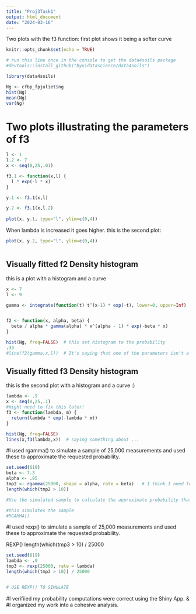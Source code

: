 ---
title: "Proj3Task1"
output: html_document
date: "2024-03-16"
---

Two plots with the f3 function:
first plot shows it being a softer curve

```{r setup, include=FALSE}
knitr::opts_chunk$set(echo = TRUE)

# run this line once in the console to get the data4soils package
#devtools::install_github("byuidatascience/data4soils")

library(data4soils)

Ng <- cfbp_fpjuliet$ng
hist(Ng)
mean(Ng)
var(Ng)
```



# Two plots illustrating the parameters of f3

```{r}
l <- 1
l.2 <- 7
x <- seq(0,25,.01)

f3.1 <- function(x,l) {
  l * exp(-l * x)
}

y.1 <- f3.1(x,l)

y.2 <- f3.1(x,l.2)
  
plot(x, y.1, type="l", ylim=c(0,4))
```


When lambda is increased it goes higher.
this is the second plot:


``` {r}


plot(x, y.2, type="l", ylim=c(0,4))



```




## Visually fitted f2 Density histogram
this is a plot with a histogram and a curve 

``` {r}
x <- 7
l <- 9

gamma <- integrate(function(t) t^(x-1) * exp(-t), lower=0, upper=Inf)


f2 <- function(x, alpha, beta) {
  beta / alpha * gamma(alpha) * x^(alpha - 1) * exp(-beta * x)
}

hist(Ng, freq=FALSE)  # this set histogram to the probability
.33
#line(f2(gamma,x,l))  # It's saying that one of the parameters isn't a number(gamma?)
```

## Visually fitted f3 Density histogram 
this is the second  plot with a histogram and a curve :)

``` {r}
lambda <- .9
x <- seq(0,25,.1)
#might need to fix this later! 
f3 <- function(lambda, m) {
  return(lambda * exp(-lambda * m))
}

hist(Ng, freq=FALSE)
lines(x,f3(lambda,x))  # saying something about ... 
```





#I used rgamma() to simulate a sample of 25,000 measurements and used these to approximate the requested probability.


```{r}
set.seed(619)
beta <- 7.3
alpha <- .95
tmp2 <- rgamma(25000, shape = alpha, rate = beta)   # I think I need to look up and find in desmos
length(which(tmp2 > 10))

#Use the simulated sample to calculate the approximate probability that the amount of explosive in this sample will be more than 10 mg/kg?

#this simulates the sample
#RGAMMA() 

```




#I used rexp() to simulate a sample of 25,000 measurements and used these to approximate the requested probability.

REXP()
length(which(tmp3 > 10) / 25000
``` {R}
set.seed(619)
lambda <- .9
tmp3 <- rexp(25000, rate = lambda)
length(which(tmp3 > 10)) / 25000


# USE REXP() TO SIMULATE


```



#I verifiied my probability computations were correct using the Shiny App.
&
#I organized my work into a cohesive analysis.


